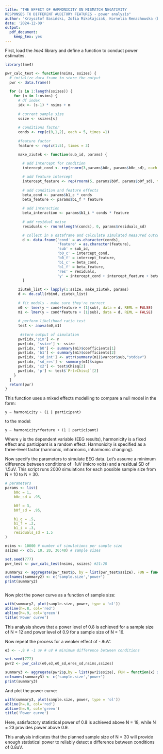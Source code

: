 ```yaml
---
title: "THE EFFECT OF HARMONICITY ON MISMATCH NEGATIVITY
RESPONSES TO DIFFERENT AUDITORY FEATURES - power analysis"
author: "Krzysztof Basiński, Zofia Mikołajczak, Kornelia Renachowska (based on a script by David Quiroga)"
date: '2024-12-09'
output: 
  pdf_document: 
    keep_tex: yes
---
```


First, load the _lme4_ library and define a function to conduct power estimates.

```r
library(lme4)

pwr_calc_test <- function(nsims, ssizes) {
  # intialize data frame to store the output 
  pwr <- data.frame() 
  
  for (s in 1:length(ssizes)) {
    for (n in 1:nsims) {
      # df index
      idx <- (s-1) * nsims + n
      
      # current sample size
      ssize <- ssizes[s]
      
      # conditions factor
      conds <- rep(c(0,1,2), each = 5, times =1)
      
      #feature factor
      feature <- rep(c(1:5), times = 3)

      make_ziutek <- function(sub_id, params) {
        
        # add intercept for condition
        intercept_cond <- rep(rnorm(3,params$b0c, params$b0c_sd), each = 5)

        # add feature intercept
        intercept_feature <- rep(rnorm(5, params$b0f, params$b0f_sd), times=3)
        
        # add condition and feature effects
        beta_cond <- params$b1_c * conds
        beta_feature <- params$b1_f * feature
        
        # add interaction
        beta_interaction <- params$b1_i * conds * feature
        
        # add residual noise
        residuals <- rnorm(length(conds), 0, params$residuals_sd)

        # collect in a dataframe and calculate simulated measured outcome (y)
        d <- data.frame('cond' = as.character(conds), 
                        'feature' = as.character(feature),
                        'sub' = sub_id,
                        'b0_c' = intercept_cond,
                        'b0_f' = intercept_feature,
                        'b1_c' = beta_cond,
                        'b1_f' = beta_feature,
                        'res' = residuals,
                        'y' = intercept_cond + intercept_feature + beta_cond + beta_feature + beta_interaction + residuals)
        }
      
      ziutek_list <- lapply(1:ssize, make_ziutek, params)
      d <- do.call(rbind, ziutek_list)
      
      # fit models - make sure they're correct
      m0 <- lmer(y ~ cond+feature + (1|sub), data = d, REML = FALSE)
      m1 <- lmer(y ~ cond*feature + (1|sub), data = d, REML = FALSE)
      
      # perform likelihood ratio test
      test <- anova(m0,m1)
     
       #store output of simulation
      pwr[idx,'sim'] <- n
      pwr[idx, 'ssize'] <- ssize
      pwr[idx, 'b0'] <- summary(m1)$coefficients[1]
      pwr[idx, 'b1'] <- summary(m1)$coefficients[2]
      pwr[idx, 'sd_int'] <- attr(summary(m1)$varcor$sub,"stddev") 
      pwr[idx, 'sd_res'] <- summary(m1)$sigma
      pwr[idx, 'x2'] <- test$Chisq[2]
      pwr[idx, 'p'] <- test$`Pr(>Chisq)`[2]
    }
  }
  return(pwr)
} 

```

This function uses a mixed effects modelling to compare a null model in the form:

` y ~ harmonicity + (1 | participant) `

to the model:

` y ~ harmonicity*feature + (1 | participant) `

Where `y` is the dependent variable (EEG results), harmonicity is a fixed effect and participant is a random effect. Harmonicity is specified as a three-level factor (harmonic, inharmonic, inharmonic changing).


Now specify the parameters to simulate EEG data. Let's assume a minimum difference between conditions of -1uV (micro volts) and a residual SD of 1.5uV. This script runs 2000 simulations for each possible sample size from N = 10 to N = 30.

```r

# parameters
params <- list(
    b0c = 1,
    b0c_sd = .95,

    b0f = 3,
    b0f_sd = .95,

    b1_c = .5,
    b1_f = .2,
    b1_i = .3,
    residuals_sd = 1.5
)

nsims <- 10000 # number of simulations per sample size
ssizes <- c(5, 10, 20, 30:40) # sample sizes

set.seed(777)
pwr_test <- pwr_calc_test(nsims, ssizes) #21:28

summary2 <- aggregate(pwr_test$p, by = list(pwr_test$ssize), FUN = function(x) sum(x < 0.05)/length(x))
colnames(summary2) <- c('sample.size','power')
print(summary2)



```


Now plot the power curve as a function of sample size:
```r
with(summary2, plot(sample.size, power, type = 'ol')) 
abline(h=.8, col='red')
abline(h=.9, col='green')
title('Power curve')
```

This analysis shows that a power level of 0.8 is achieved for a sample size of N = 12 and power level of 0.9 for a sample size of N = 16.

Now repeat the process for a weaker effect of -.8uV:

```r

e3 <- -.8 # -1 uv # uV # minimum difference between conditions

set.seed(777)
pwr2 <- pwr_calc(e0,e3,e0_sd,eres_sd,nsims,ssizes)

summary3 <- aggregate(pwr2$p,by = list(pwr2$ssize), FUN = function(x) sum(x < 0.05)/length(x))
colnames(summary3) <- c('sample.size','power')
print(summary3)

```

And plot the power curve:

```r
with(summary3, plot(sample.size, power, type = 'ol')) 
abline(h=.8, col='red')
abline(h=.9, col='green')
title('Power curve')
```

Here, satisfactory statistical power of 0.8 is achieved above N = 18, while N = 23 provides power above 0.9.

This analysis indicates that the planned sample size of N = 30 will provide enough statistical power to reliably detect a difference between conditions of 0.8uV.